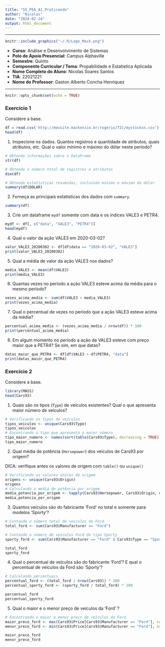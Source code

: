 ---
title: "S5_PEA_A1_Praticando"
author: "Nicolas"
date: "2024-02-24"
output: html_document
---

---

```{r pressure, echo=FALSE, out.width = '80%'}
knitr::include_graphics("~/.R/Logo_Mack.png")
```



- **Curso**: Análise e Desenvolvimento de Sistemas
- **Polo de Apoio Presencial**: Campus Alphaville
- **Semestre**: Quinto
- **Componente Curricular / Tema**: Propabilidade e Estatistica Aplicada
- **Nome Completo do Aluno**: Nicolas Soares Santos
- **TIA**: 22021221
- **Nome do Professor**: Gaston Alberto Concha Henriquez

---

```{r setup, include=FALSE}
knitr::opts_chunk$set(echo = TRUE)
```
### Exercício 1

Considere a base.



```{r head1}
df = read.csv('http://meusite.mackenzie.br/rogerio/TIC/mystocksn.csv')
head(df)
```


1. Inspecione os dados. Quantos registros e quantidade de atributos, quais atributos, etc. Qual o valor mínimo e máximo do dólar neste período?

```{r}

# Obtendo informações sobre o DataFrame
str(df)

# Obtendo o número total de registros e atributos
dim(df)

# Obtendo estatísticas resumidas, incluindo mínimo e máximo do dólar
summary(df$DOLAR)
```

2. Forneça as principais estatísticas dos dados com `summary`.

```{r summary}
summary(df)
```

3. Crie um dataframe `mydf` somente com data e os índices VALE3 e PETR4.

```{r head2}
mydf <- df[, c("data", "VALE3", "PETR4")]
head(mydf)
```

4. Qual o valor da ação VALE3 em 2020-03-02?

```{r print1}
valor_VALE3_20200302 <- df[df$data == "2020-03-02", "VALE3"]
print(valor_VALE3_20200302)
```

5. Qual a média de valor da ação VALE3 nos dados?

```{r print2}
media_VALE3 <- mean(df$VALE3)
print(media_VALE3)
```

6. Quantas vezes no período a ação VALE3 esteve acima da média para o mesmo período?

```{r print3}
vezes_acima_media <- sum(df$VALE3 > media_VALE3)
print(vezes_acima_media)
```

7. Qual o percentual de vezes no período que a ação VALE3 esteve acima da média?

```{r print4}
percentual_acima_media <- (vezes_acima_media / nrow(df)) * 100
print(percentual_acima_media)
```

8. Em algum momento no período a ação da VALE3 esteve com preço maior que a PETR4? Se sim, em que datas?

```{r print5}
datas_maior_que_PETR4 <- df[df$VALE3 > df$PETR4, "data"]
print(datas_maior_que_PETR4)
```

### Exercício 2

Considere a base.

```{r head3}
library(MASS)
head(Cars93)
```

1. Quais são os tipos (`Type`) de veículos existentes? Qual o que apresenta maior número de veículos?

```{r}
# Verificando os tipos de veículos
tipos_veiculos <- unique(Cars93$Type)
tipos_veiculos
# Encontrando o tipo que apresenta o maior número
tipo_maior_numero <- names(sort(table(Cars93$Type), decreasing = TRUE))[1]
tipo_maior_numero
```


2. Qual média de potência (`Horsepower`) dos veículos de Cars93 por origem?

DICA: verifique antes os valores de origem com `table()` ou `unique()`

```{r}
# Verificando os valores únicos de origem
origens <- unique(Cars93$Origin)
origens
# Calculando a média de potência por origem
media_potencia_por_origem <- tapply(Cars93$Horsepower, Cars93$Origin, mean)
media_potencia_por_origem
```

3. Quantos veículos são do fabricante ‘Ford’ no total e somente para modelos ‘Sporty’?

```{r}
# Contando o número total de veículos da Ford
total_ford <- sum(Cars93$Manufacturer == "Ford")

# Contando o número de veículos Ford do tipo Sporty
sporty_ford <- sum(Cars93$Manufacturer == "Ford" & Cars93$Type == "Sporty")

total_ford
sporty_ford
```

4. Qual o percentual de veículos são do fabricante ‘Ford’? E qual o percentual de veículos da Ford são ‘Sporty’?

```{r}
# Calculando percentuais
percentual_ford <- (total_ford / nrow(Cars93)) * 100
percentual_sporty_ford <- (sporty_ford / total_ford) * 100

percentual_ford
percentual_sporty_ford
```

5. Qual o maior e o menor preço de veículos da ‘Ford’ ?

```{r}
# Encontrando o maior e menor preço de veículos da Ford
maior_preco_ford <- max(Cars93$Price[Cars93$Manufacturer == "Ford"], na.rm = TRUE)
menor_preco_ford <- min(Cars93$Price[Cars93$Manufacturer == "Ford"], na.rm = TRUE)

maior_preco_ford
menor_preco_ford
```

